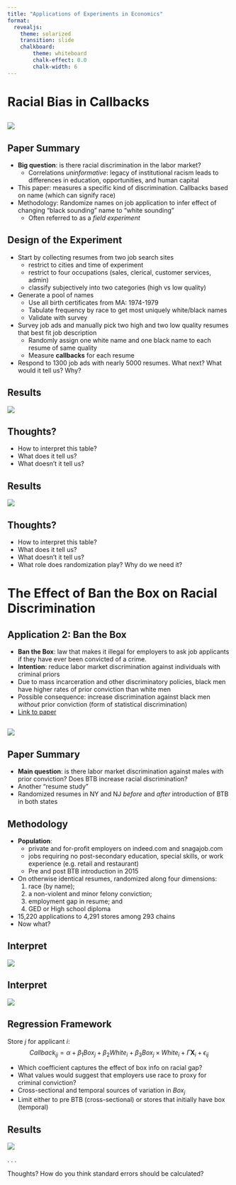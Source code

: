 ```yaml
---
title: "Applications of Experiments in Economics"
format: 
  revealjs:
    theme: solarized
    transition: slide
    chalkboard:
        theme: whiteboard
        chalk-effect: 0.0
        chalk-width: 6
---
```


# Racial Bias in Callbacks

## 

![](/figures/BM-abstract.png)

## Paper Summary

:::{.incremental}
- **Big question**: is there racial discrimination in the labor market?
    - Correlations *uninformative*: legacy of institutional racism leads to differences in education, opportunities, and human capital
- This paper: measures a specific kind of discrimination. Callbacks based on name (which can signify race)
- Methodology: Randomize names on job application to infer effect of changing "black sounding" name to "white sounding"
    - Often referred to as a *field experiment*
:::

## Design of the Experiment {.smaller}

:::{.incremental}
- Start by collecting resumes from two job search sites
    - restrict to cities and time of experiment
    - restrict to four occupations (sales, clerical, customer services, admin)
    - classify subjectively into two categories (high vs low quality)
- Generate a pool of names
    - Use all birth certificates from MA: 1974-1979
    - Tabulate frequency by race to get most uniquely white/black names
    - Validate with survey
- Survey job ads and manually pick two high and two low quality resumes that best fit job description
    - Randomly assign one white name and one black name to each resume of same quality
    - Measure **callbacks** for each resume
- Respond to 1300 job ads with nearly 5000 resumes. What next? What would it tell us? Why?
:::


## Results

![](/figures/BM-Table1.png)

## Thoughts?

- How to interpret this table?
- What does it tell us?
- What doesn't it tell us?

## Results
![](/figures/BM-Table4.png)

## Thoughts?
- How to interpret this table?
- What does it tell us?
- What doesn't it tell us?
- What role does randomization play? Why do we need it?

# The Effect of Ban the Box on Racial Discrimination

## Application 2: Ban the Box

- **Ban the Box**: law that makes it illegal for employers to ask job applicants if they have ever been convicted of a crime.
- **Intention**: reduce labor market discrimination against individuals with criminal priors
- Due to mass incarceration and other discriminatory policies, black men have higher rates of prior conviction than white men
- Possible consequence: increase discrimination against black men *without* prior conviction (form of statistical discrimination)
- [Link to paper](https://academic.oup.com/qje/article/133/1/191/4060073)

##    

![](/figures/AS-abstract.png){fig-align="center"}

## Paper Summary
  
:::{.incremental}
- **Main question**: is there labor market discrimination against males with prior conviction? Does BTB increase racial discrimination?
- Another "resume study"
- Randomized resumes in NY and NJ *before* and *after* introduction of BTB in both states
:::


## Methodology {.smaller}

:::{.incremental}  
- **Population**: 
    - private and for-profit employers on indeed.com and snagajob.com
    - jobs requiring no post-secondary education, special skills, or work experience (e.g. retail and restaurant)
    - Pre and post BTB introduction in 2015
- On otherwise identical resumes, randomized along four dimensions: 
    (1) race (by name); 
    (2) a non-violent and minor felony conviction; 
    (3) employment gap in resume; and 
    (4) GED or High school diploma
- 15,220 applications to 4,291 stores among 293 chains
- Now what?
:::
 
## Interpret

![](/figures/AS-Table2.png){fig-align="center"}



## Interpret

![](/figures/AS-Table3.png){fig-align="center"}

## Regression Framework {.smaller}

Store $j$ for applicant $i$:
  $$ Callback_{ij} = \alpha +  \beta_{1} Box_{j} + \beta_{2}White_{i} + \beta_{3}Box_{j}\times White_{i} + \Gamma \mathbf{X}_{i} + \epsilon_{ij} $$

:::{.incremental}
- Which coefficient captures the effect of box info on racial gap? 
- What values would suggest that employers use race to proxy for criminal conviction? 
- Cross-sectional and temporal sources of variation in $Box_{j}$ 
- Limit either to pre BTB (cross-sectional) or stores that initially have box (temporal)
:::

## Results

![](/figures/AS-Table4.png){fig-align="center"}

. . .

Thoughts? How do you think standard errors should be calculated?

